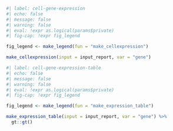 ```r
#| label: cell-gene-expression
#| echo: false
#| message: false
#| warning: false
#| eval: !expr as.logical(params$private)
#| fig-cap: !expr fig_legend

fig_legend <- make_legend(fun = "make_cellexpression")

make_cellexpression(input = input_report, var = "gene")
```

```r
#| label: cell-gene-expression-table
#| echo: false
#| message: false
#| warning: false
#| eval: !expr as.logical(params$private)
#| fig-cap: !expr fig_legend

fig_legend <- make_legend(fun = "make_expression_table")

make_expression_table(input = input_report, var = "gene") %>% 
  gt::gt()
```
  